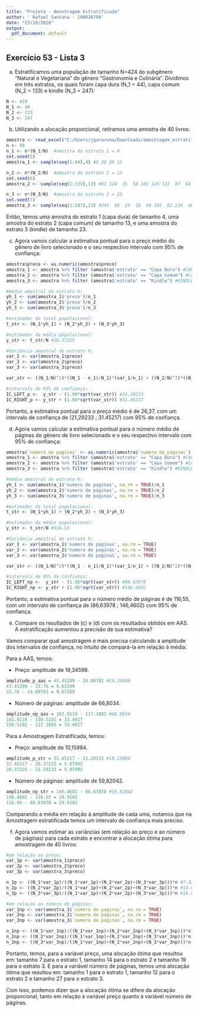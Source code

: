 ```yaml
---
title: "Projeto - Amostragem Estratificada"
author: ' Rafael Santana - 180026798'
date: "23/10/2020"
output:
  pdf_document: default 
---
```


## Exercício 53 - Lista 3

a) Estratificamos uma população de tamanho N=424 do subgênero "Natural e Vegetariana" do gênero "Gastronomia e Culinária". Dividimos em três estratos, os quais foram capa dura (N_1 = 44), capa comum (N_2 = 133) e kindle (N_3 = 247):

```r
N <- 424
N_1 <- 44    
N_2 <- 133  
N_3 <- 247   
```

b) Utilizando a alocação proporcional, retiramos uma amostra de 40 livros:

```r
amostra <- read_excel("C:/Users/jgararuna/Downloads/amostragem_estratificada.xlsx")
n <- 40
n_1 <- n*(N_1/N)  #amostra do estrato 1 = 4
set.seed(5)
amostra_1 <- sample(seq(1:44),4) #9 30 39 12

n_2 <- n*(N_2/N)  #amostra do estrato 2 = 13
set.seed(6)
amostra_2 <- sample(seq(1:133),13) #81 124  35  50 105 126 122  97  64   8  80 112  12

n_3 <- n*(N_3/N)  #amostra do estrato 3 = 23
set.seed(7)
amostra_3 <- sample(seq(1:247),23) #245  98  29  18  60 192  82 234  40 110  41  55 182  23 106  20 130   3 226  73 146  67 225
```

Então, temos uma amostra do estrato 1 (capa dura) de tamanho 4, uma amostra do estrato 2 (capa comum) de tamanho 13, e uma amostra do estrato 3 (kindle) de tamanho 23.

c)  Agora vamos calcular a estimativa pontual para o preço médio do gênero de livro selecionado e o seu
respectivo intervalo com 95% de confiança:

```r
amostra$preco <- as.numeric(amostra$preco)
amostra_1 <- amostra %>% filter (amostra$'estrato' == "Capa Dura") #CAPA DURA
amostra_2 <- amostra %>% filter (amostra$'estrato' == "Capa Comum") #CAPA COMUM
amostra_3 <- amostra %>% filter (amostra$'estrato' == "Kindle") #KINDLE

#média amostral do estrato h:
yh_1 <- sum(amostra_1$'preco')/n_1
yh_2 <- sum(amostra_2$'preco')/n_2
yh_3 <- sum(amostra_3$'preco')/n_3

#estimador do total populacional:
t_str <- (N_1*yh_1) + (N_2*yh_2) + (N_3*yh_3) 

#estimador da média populacional:
y_str <- t_str/N #26.37225

#Variância amostral do estrato h:
var_1 <- var(amostra_1$preco)
var_2 <- var(amostra_2$preco)
var_3 <- var(amostra_3$preco)

var_str <- ((N_1/N)^2)*((N_1 - n_1)/N_1)*(var_1/n_1) + ((N_2/N)^2)*((N_2 - n_2)/N_2)*(var_2/n_2) + ((N_3/N)^2)*((N_3 - n_3)/N_3)*(var_3/n_3)

#intervalo de 95% de confiança:
IC_LEFT_p <-  y_str - (1.96*sqrt(var_str)) #21.29233
IC_RIGHT_p <- y_str + (1.96*sqrt(var_str)) #31.45217
```

Portanto, a estimativa pontual para o preço médio é de 26,37, com um intervalo de confiança de (21,29233 ; 31.45217) com 95% de confiança.

d) Agora vamos calcular a estimativa pontual para o número médio de páginas do gênero de livro selecionado e o seu respectivo intervalo com 95% de confiança:

```r
amostra$`numero de paginas` <- as.numeric(amostra$`numero de paginas`)
amostra_1 <- amostra %>% filter (amostra$'estrato' == "Capa Dura") #CAPA DURA
amostra_2 <- amostra %>% filter (amostra$'estrato' == "Capa Comum") #CAPA COMUM
amostra_3 <- amostra %>% filter (amostra$'estrato' == "Kindle") #KINDLE

#média amostral do estrato h:
yh_1 <- sum(amostra_1$'numero de paginas', na.rm = TRUE)/n_1
yh_2 <- sum(amostra_2$'numero de paginas', na.rm = TRUE)/n_2
yh_3 <- sum(amostra_3$'numero de paginas', na.rm = TRUE)/n_3

#estimador do total populacional:
t_str <- (N_1*yh_1) + (N_2*yh_2) + (N_3*yh_3) 

#estimador da média populacional:
y_str <- t_str/N #116.55

#Variância amostral do estrato h: 
var_1 <- var(amostra_1$'numero de paginas', na.rm = TRUE)
var_2 <- var(amostra_2$'numero de paginas', na.rm = TRUE)
var_3 <- var(amostra_3$'numero de paginas', na.rm = TRUE)

var_str <- ((N_1/N)^2)*((N_1 - n_1)/N_1)*(var_1/n_1) + ((N_2/N)^2)*((N_2 - n_2)/N_2)*(var_2/n_2) + ((N_3/N)^2)*((N_3 - n_3)/N_3)*(var_3/n_3)

#intervalo de 95% de confiança:
IC_LEFT_np <-  y_str - (1.96*sqrt(var_str)) #86.63978
IC_RIGHT_np <- y_str + (1.96*sqrt(var_str)) #146.4602
```

Portanto, a estimativa pontual para o número médio de páginas é de 116,55, com um intervalo de confiança de (86,63978 ; 146,4602) com 95% de confiança.

e) Compare os resultados de (c) e (d) com os resultados obtidos em AAS. A estratificação
aumentou a precisão de sua estimativa?

Vamos comparar qual amostragem é mais precisa calculando a amplitude dos intervalos de confiança, no intuito de compará-la em relação à média:

Para a AAS, temos:

* Preço: amplitude de 19,34598. 

```r
amplitude_p_aas = 43.43299 - 24.08701 #19.34598
43.43299 - 33.76 = 9.67299
33.76 - 24.08701 = 9.67299
```

* Número de páginas: amplitude de 66,8034.

```r
amplitude_np_aas = 183.9119 - 117.1085 #66.8034
183.9119 - 150.5102 = 33.4017
150.5102 - 117.1085 = 33.4017
```

Para a Amostragem Estratificada, temos:

* Preço: amplitude de 10,15984.

```r
amplitude_p_str = 31.45217 - 21.29233 #10.15984
31.45217 - 26.37225 = 5.07992
26.37225 - 21.29233 = 5.07992
```

* Número de páginas: amplitude de 59,82042.

```r
amplitude_np_str = 146.4602 - 86.63978 #59.82042
146.4602 - 116.55 = 29.9102
116.55 - 86.63978 = 29.9102
```

Comparando a média em relação à amplitude de cada uma, notamos que na Amostragem estratificada temos um intervalo de confiança mais preciso.

f)  Agora vamos estimar as variâncias (em relação ao preço e ao número de páginas) para cada estrato e encontrar a alocação ótima para amostragem de 40 livros:

```r
#em relação ao preço:
var_1p <- var(amostra_1$preco)
var_2p <- var(amostra_2$preco)
var_3p <- var(amostra_3$preco)

n_1p <- ((N_1*var_1p)/((N_1*var_1p)+(N_2*var_2p)+(N_3*var_3p)))*n #7.424862 = 7
n_2p <- ((N_2*var_2p)/((N_1*var_1p)+(N_2*var_2p)+(N_3*var_3p)))*n #13.68429 = 14
n_3p <- ((N_3*var_3p)/((N_1*var_1p)+(N_2*var_2p)+(N_3*var_3p)))*n #18.89084 = 19

#em relação ao número de páginas:
var_1np <- var(amostra_1$`numero de paginas`, na.rm = TRUE)
var_2np <- var(amostra_2$`numero de paginas`, na.rm = TRUE)
var_3np <- var(amostra_3$`numero de paginas`, na.rm = TRUE)

n_1np <- ((N_1*var_1np)/((N_1*var_1np)+(N_2*var_2np)+(N_3*var_3np)))*n #0.6602499 = 1
n_2np <- ((N_2*var_2np)/((N_1*var_1np)+(N_2*var_2np)+(N_3*var_3np)))*n #12.22208 = 12
n_3np <- ((N_3*var_3np)/((N_1*var_1np)+(N_2*var_2np)+(N_3*var_3np)))*n #27.11767 = 27

```

Portanto, temos, para a variável preço, uma alocação ótima que resultou em: tamanho 7 para o estrato 1, tamanho 14 para o estrato 2 e tamanho 19 para o estrato 3. E para a variável número de páginas, temos uma alocação ótima que resultou em: tamanho 1 para o estrato 1, tamanho 12 para o estrato 2 e tamanho 27 para o estrato 3. 

Com isso, podemos dizer que a alocação ótima se difere da alocação proporcional, tanto em relação à variável preço quanto à variável número de páginas.
